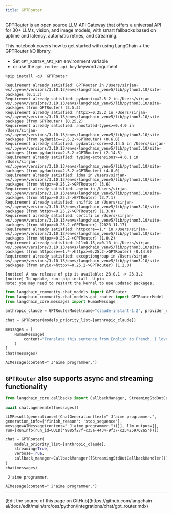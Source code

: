 ```yaml
---
title: GPTRouter
---
```


[GPTRouter](https://github.com/Writesonic/GPTRouter) is an open source LLM API Gateway that offers a universal API for 30+ LLMs, vision, and image models, with smart fallbacks based on uptime and latency, automatic retries, and streaming.

This notebook covers how to get started with using LangChain + the GPTRouter I/O library.

* Set `GPT_ROUTER_API_KEY` environment variable
* or use the `gpt_router_api_key` keyword argument

```python
%pip install -qU  GPTRouter
```

```output
Requirement already satisfied: GPTRouter in /Users/sirjan-ws/.pyenv/versions/3.10.13/envs/langchain_venv5/lib/python3.10/site-packages (0.1.3)
Requirement already satisfied: pydantic==2.5.2 in /Users/sirjan-ws/.pyenv/versions/3.10.13/envs/langchain_venv5/lib/python3.10/site-packages (from GPTRouter) (2.5.2)
Requirement already satisfied: httpx>=0.25.2 in /Users/sirjan-ws/.pyenv/versions/3.10.13/envs/langchain_venv5/lib/python3.10/site-packages (from GPTRouter) (0.25.2)
Requirement already satisfied: annotated-types>=0.4.0 in /Users/sirjan-ws/.pyenv/versions/3.10.13/envs/langchain_venv5/lib/python3.10/site-packages (from pydantic==2.5.2->GPTRouter) (0.6.0)
Requirement already satisfied: pydantic-core==2.14.5 in /Users/sirjan-ws/.pyenv/versions/3.10.13/envs/langchain_venv5/lib/python3.10/site-packages (from pydantic==2.5.2->GPTRouter) (2.14.5)
Requirement already satisfied: typing-extensions>=4.6.1 in /Users/sirjan-ws/.pyenv/versions/3.10.13/envs/langchain_venv5/lib/python3.10/site-packages (from pydantic==2.5.2->GPTRouter) (4.8.0)
Requirement already satisfied: idna in /Users/sirjan-ws/.pyenv/versions/3.10.13/envs/langchain_venv5/lib/python3.10/site-packages (from httpx>=0.25.2->GPTRouter) (3.6)
Requirement already satisfied: anyio in /Users/sirjan-ws/.pyenv/versions/3.10.13/envs/langchain_venv5/lib/python3.10/site-packages (from httpx>=0.25.2->GPTRouter) (3.7.1)
Requirement already satisfied: sniffio in /Users/sirjan-ws/.pyenv/versions/3.10.13/envs/langchain_venv5/lib/python3.10/site-packages (from httpx>=0.25.2->GPTRouter) (1.3.0)
Requirement already satisfied: certifi in /Users/sirjan-ws/.pyenv/versions/3.10.13/envs/langchain_venv5/lib/python3.10/site-packages (from httpx>=0.25.2->GPTRouter) (2023.11.17)
Requirement already satisfied: httpcore==1.* in /Users/sirjan-ws/.pyenv/versions/3.10.13/envs/langchain_venv5/lib/python3.10/site-packages (from httpx>=0.25.2->GPTRouter) (1.0.2)
Requirement already satisfied: h11<0.15,>=0.13 in /Users/sirjan-ws/.pyenv/versions/3.10.13/envs/langchain_venv5/lib/python3.10/site-packages (from httpcore==1.*->httpx>=0.25.2->GPTRouter) (0.14.0)
Requirement already satisfied: exceptiongroup in /Users/sirjan-ws/.pyenv/versions/3.10.13/envs/langchain_venv5/lib/python3.10/site-packages (from anyio->httpx>=0.25.2->GPTRouter) (1.2.0)

[notice] A new release of pip is available: 23.0.1 -> 23.3.2
[notice] To update, run: pip install -U pip
Note: you may need to restart the kernel to use updated packages.
```

```python
from langchain_community.chat_models import GPTRouter
from langchain_community.chat_models.gpt_router import GPTRouterModel
from langchain_core.messages import HumanMessage
```

```python
anthropic_claude = GPTRouterModel(name="claude-instant-1.2", provider_name="anthropic")
```

```python
chat = GPTRouter(models_priority_list=[anthropic_claude])
```

```python
messages = [
    HumanMessage(
        content="Translate this sentence from English to French. I love programming."
    )
]
chat(messages)
```

```output
AIMessage(content=" J'aime programmer.")
```

## `GPTRouter` also supports async and streaming functionality

```python
from langchain_core.callbacks import CallbackManager, StreamingStdOutCallbackHandler
```

```python
await chat.agenerate([messages])
```

```output
LLMResult(generations=[[ChatGeneration(text=" J'aime programmer.", generation_info={'finish_reason': 'stop_sequence'}, message=AIMessage(content=" J'aime programmer."))]], llm_output={}, run=[RunInfo(run_id=UUID('9885f27f-c35a-4434-9f37-c254259762a5'))])
```

```python
chat = GPTRouter(
    models_priority_list=[anthropic_claude],
    streaming=True,
    verbose=True,
    callback_manager=CallbackManager([StreamingStdOutCallbackHandler()]),
)
chat(messages)
```

```output
 J'aime programmer.
```

```output
AIMessage(content=" J'aime programmer.")
```

---

<Callout icon="pen-to-square" iconType="regular">
  [Edit the source of this page on GitHub](https://github.com/langchain-ai/docs/edit/main/src/oss/python/integrations/chat/gpt_router.mdx)
</Callout>
